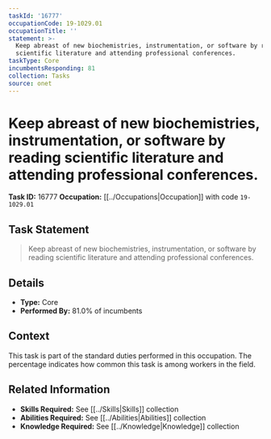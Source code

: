```yaml
---
taskId: '16777'
occupationCode: 19-1029.01
occupationTitle: ''
statement: >-
  Keep abreast of new biochemistries, instrumentation, or software by reading
  scientific literature and attending professional conferences.
taskType: Core
incumbentsResponding: 81
collection: Tasks
source: onet
---
```

# Keep abreast of new biochemistries, instrumentation, or software by reading scientific literature and attending professional conferences.

**Task ID:** 16777
**Occupation:** [[../Occupations|Occupation]] with code `19-1029.01`

## Task Statement

> Keep abreast of new biochemistries, instrumentation, or software by reading scientific literature and attending professional conferences.

## Details

- **Type:** Core
- **Performed By:** 81.0% of incumbents

## Context

This task is part of the standard duties performed in this occupation. The percentage indicates how common this task is among workers in the field.

## Related Information

- **Skills Required:** See [[../Skills|Skills]] collection
- **Abilities Required:** See [[../Abilities|Abilities]] collection
- **Knowledge Required:** See [[../Knowledge|Knowledge]] collection
